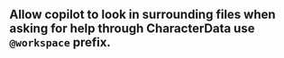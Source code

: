 ## Allow copilot to look in surrounding files when asking for help through CharacterData use `@workspace` prefix.
